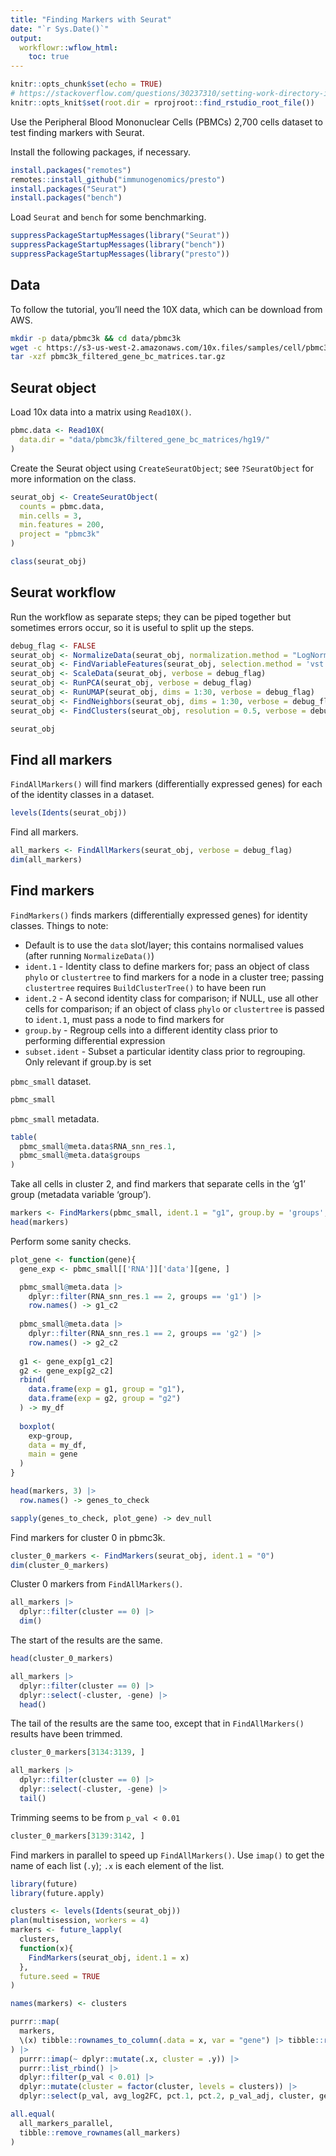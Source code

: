 ```yaml
---
title: "Finding Markers with Seurat"
date: "`r Sys.Date()`"
output:
  workflowr::wflow_html:
    toc: true
---
```


```r
knitr::opts_chunk$set(echo = TRUE)
# https://stackoverflow.com/questions/30237310/setting-work-directory-in-knitr-using-opts-chunksetroot-dir-doesnt-wor
knitr::opts_knit$set(root.dir = rprojroot::find_rstudio_root_file())
```

Use the Peripheral Blood Mononuclear Cells (PBMCs) 2,700 cells dataset to test finding markers with Seurat.

Install the following packages, if necessary.

```r
install.packages("remotes")
remotes::install_github("immunogenomics/presto")
install.packages("Seurat")
install.packages("bench")
```

Load `Seurat` and `bench` for some benchmarking.

```r
suppressPackageStartupMessages(library("Seurat"))
suppressPackageStartupMessages(library("bench"))
suppressPackageStartupMessages(library("presto"))
```

## Data

To follow the tutorial, you'll need the 10X data, which can be download from AWS.

```bash
mkdir -p data/pbmc3k && cd data/pbmc3k
wget -c https://s3-us-west-2.amazonaws.com/10x.files/samples/cell/pbmc3k/pbmc3k_filtered_gene_bc_matrices.tar.gz
tar -xzf pbmc3k_filtered_gene_bc_matrices.tar.gz
```

## Seurat object

Load 10x data into a matrix using `Read10X()`.

```r
pbmc.data <- Read10X(
  data.dir = "data/pbmc3k/filtered_gene_bc_matrices/hg19/"
)
```

Create the Seurat object using `CreateSeuratObject`; see `?SeuratObject` for more information on the class.

```r
seurat_obj <- CreateSeuratObject(
  counts = pbmc.data,
  min.cells = 3,
  min.features = 200,
  project = "pbmc3k"
)

class(seurat_obj)
```

## Seurat workflow

Run the workflow as separate steps; they can be piped together but sometimes errors occur, so it is useful to split up the steps.

```r
debug_flag <- FALSE
seurat_obj <- NormalizeData(seurat_obj, normalization.method = "LogNormalize", scale.factor = 1e4, verbose = debug_flag)
seurat_obj <- FindVariableFeatures(seurat_obj, selection.method = 'vst', nfeatures = 2000, verbose = debug_flag)
seurat_obj <- ScaleData(seurat_obj, verbose = debug_flag)
seurat_obj <- RunPCA(seurat_obj, verbose = debug_flag)
seurat_obj <- RunUMAP(seurat_obj, dims = 1:30, verbose = debug_flag)
seurat_obj <- FindNeighbors(seurat_obj, dims = 1:30, verbose = debug_flag)
seurat_obj <- FindClusters(seurat_obj, resolution = 0.5, verbose = debug_flag)

seurat_obj
```

## Find all markers

`FindAllMarkers()` will find markers (differentially expressed genes) for each of the identity classes in a dataset.

```r
levels(Idents(seurat_obj))
```

Find all markers.

```r
all_markers <- FindAllMarkers(seurat_obj, verbose = debug_flag)
dim(all_markers)
```

## Find markers

`FindMarkers()` finds markers (differentially expressed genes) for identity classes. Things to note:

* Default is to use the `data` slot/layer; this contains normalised values (after running `NormalizeData()`)
* `ident.1` - Identity class to define markers for; pass an object of class `phylo` or `clustertree` to find markers for a node in a cluster tree; passing `clustertree` requires `BuildClusterTree()` to have been run
* `ident.2` - A second identity class for comparison; if NULL, use all other cells for comparison; if an object of class `phylo` or `clustertree` is passed to `ident.1`, must pass a node to find markers for
* `group.by` - Regroup cells into a different identity class prior to performing differential expression
* `subset.ident` - Subset a particular identity class prior to regrouping. Only relevant if group.by is set

`pbmc_small` dataset.

```r
pbmc_small
```

`pbmc_small` metadata.

```r
table(
  pbmc_small@meta.data$RNA_snn_res.1,
  pbmc_small@meta.data$groups
)
```

Take all cells in cluster 2, and find markers that separate cells in the 'g1' group (metadata variable 'group').

```r
markers <- FindMarkers(pbmc_small, ident.1 = "g1", group.by = 'groups', subset.ident = "2")
head(markers)
```

Perform some sanity checks.

```r
plot_gene <- function(gene){
  gene_exp <- pbmc_small[['RNA']]['data'][gene, ]

  pbmc_small@meta.data |>
    dplyr::filter(RNA_snn_res.1 == 2, groups == 'g1') |>
    row.names() -> g1_c2
  
  pbmc_small@meta.data |>
    dplyr::filter(RNA_snn_res.1 == 2, groups == 'g2') |>
    row.names() -> g2_c2
  
  g1 <- gene_exp[g1_c2]
  g2 <- gene_exp[g2_c2]
  rbind(
    data.frame(exp = g1, group = "g1"),
    data.frame(exp = g2, group = "g2")
  ) -> my_df
  
  boxplot(
    exp~group,
    data = my_df,
    main = gene
  )
}

head(markers, 3) |>
  row.names() -> genes_to_check

sapply(genes_to_check, plot_gene) -> dev_null
```

Find markers for cluster 0 in pbmc3k.

```r
cluster_0_markers <- FindMarkers(seurat_obj, ident.1 = "0")
dim(cluster_0_markers)
```

Cluster 0 markers from `FindAllMarkers()`.

```r
all_markers |>
  dplyr::filter(cluster == 0) |>
  dim()
```

The start of the results are the same.

```r
head(cluster_0_markers)

all_markers |>
  dplyr::filter(cluster == 0) |>
  dplyr::select(-cluster, -gene) |>
  head()
```

The tail of the results are the same too, except that in `FindAllMarkers()` results have been trimmed.

```r
cluster_0_markers[3134:3139, ]

all_markers |>
  dplyr::filter(cluster == 0) |>
  dplyr::select(-cluster, -gene) |>
  tail()
```

Trimming seems to be from `p_val < 0.01`

```r
cluster_0_markers[3139:3142, ]
```

Find markers in parallel to speed up `FindAllMarkers()`. Use `imap()` to get the name of each list (`.y`); `.x` is each element of the list.

```r
library(future)
library(future.apply)

clusters <- levels(Idents(seurat_obj))
plan(multisession, workers = 4)
markers <- future_lapply(
  clusters,
  function(x){
    FindMarkers(seurat_obj, ident.1 = x)
  },
  future.seed = TRUE
)

names(markers) <- clusters

purrr::map(
  markers,
  \(x) tibble::rownames_to_column(.data = x, var = "gene") |> tibble::remove_rownames()
) |>
  purrr::imap(~ dplyr::mutate(.x, cluster = .y)) |>
  purrr::list_rbind() |>
  dplyr::filter(p_val < 0.01) |>
  dplyr::mutate(cluster = factor(cluster, levels = clusters)) |>
  dplyr::select(p_val, avg_log2FC, pct.1, pct.2, p_val_adj, cluster, gene) -> all_markers_parallel

all.equal(
  all_markers_parallel,
  tibble::remove_rownames(all_markers)
)
```






